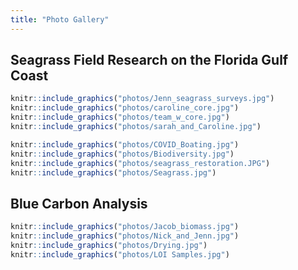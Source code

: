 ```yaml
---
title: "Photo Gallery"
---
```

    
## Seagrass Field Research on the Florida Gulf Coast 

```r
knitr::include_graphics("photos/Jenn_seagrass_surveys.jpg")
knitr::include_graphics("photos/caroline_core.jpg")
knitr::include_graphics("photos/team_w_core.jpg")
knitr::include_graphics("photos/sarah_and_Caroline.jpg")
```


```r
knitr::include_graphics("photos/COVID_Boating.jpg")
knitr::include_graphics("photos/Biodiversity.jpg")
knitr::include_graphics("photos/seagrass_restoration.JPG")
knitr::include_graphics("photos/Seagrass.jpg")

```

   
## Blue Carbon Analysis

```r
knitr::include_graphics("photos/Jacob_biomass.jpg")
knitr::include_graphics("photos/Nick_and_Jenn.jpg")
knitr::include_graphics("photos/Drying.jpg")
knitr::include_graphics("photos/LOI Samples.jpg")
```
